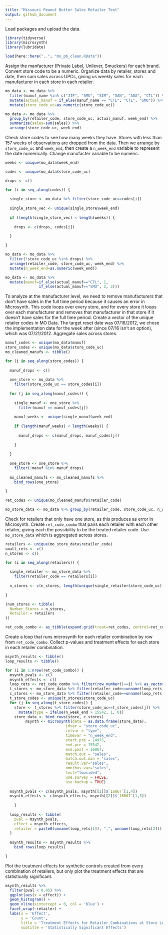 ```yaml
---
title: "Missouri Peanut Butter Sales Retailer Test"
output: github_document
---
```


Load packages and upload the data. 
```r
library(tidyverse)
library(microsynth)
library(lubridate)

load(here::here("..", "mo_pb_clean.RData"))
```

Assign the manfacturer (Private Label, Unilever, Smuckers) for each brand. Convert store code to be a numeric. Organize data by retailer, stores and date, then sum sales across UPCs, giving us weekly sales for each manufacturer in each store in each retailer.
```r
mo_data <- mo_data %>%
  filter(manuf_name %in% c("JIF", "SMU", "SIM", "SAN", "ADA", "CTL")) %>%
  mutate(actual_manuf = if_else(manuf_name == "CTL", "CTL", "SMU")) %>%
  mutate(store_code_uc=as.numeric(store_code_uc))

mo_data <- mo_data %>% 
  group_by(retailer_code, store_code_uc, actual_manuf, week_end) %>% 
  summarize(sales=sum(sales)) %>%
  arrange(store_code_uc, week_end) 
```

Check store codes to see how many weeks they have. Stores with less than 157 weeks of observations are dropped from the data. Then we arrange by `store_code_uc` and `week_end`, then create a `n_week_end` variable to represent the date numerically. Change manufacter variable to be numeric. 
```r
weeks <- unique(mo_data$week_end)

codes <- unique(mo_data$store_code_uc)

drops <- c()

for (i in seq_along(codes)) {
  
  single_store <- mo_data %>% filter(store_code_uc==codes[i])
  
  single_store_vec <- unique(single_store$week_end)
  
  if (length(single_store_vec) < length(weeks)) {
    
    drops <- c(drops, codes[i])
    
  }

}

mo_data <- mo_data %>% 
  filter(!store_code_uc %in% drops) %>% 
  arrange(retailer_code, store_code_uc, week_end) %>%
  mutate(n_week_end=as.numeric(week_end))

mo_data <- mo_data %>% 
  mutate(manuf=if_else(actual_manuf=="CTL", 1, 
               if_else(actual_manuf=="SMU", 2, 3)))
```

To analyze at the manufacturer level, we need to remove manufacturers that don't have sales in the full time period because it causes an error in Microsynth. This code loops over every store, and for every store it loops over each manufacturer and removes that manufacturer in that store if it doesn't have sales for the full time period. Create a vector of the unique retailer codes in MO Data. The target reset date was 07/16/2012, we chose the implementation date for the week after (since 07/16 isn't an option), which was 07/21/2012. Aggregate sales across stores.
```r
manuf_codes <- unique(mo_data$manuf)
store_codes <- unique(mo_data$store_code_uc)
mo_cleaned_manufs <- tibble()

for (i in seq_along(store_codes)) {
  
  manuf_drops <- c()
  
  one_store <- mo_data %>%
    filter(store_code_uc == store_codes[i])
  
  for (j in seq_along(manuf_codes)) {
    
    single_manuf <- one_store %>%
      filter(manuf == manuf_codes[j])
    
    manuf_weeks <- unique(single_manuf$week_end)
    
    if (length(manuf_weeks) < length(weeks)) {
      
      manuf_drops <- c(manuf_drops, manuf_codes[j])
      
    }
    
  }
  
  one_store <- one_store %>%
    filter(!manuf %in% manuf_drops)
  
  mo_cleaned_manufs <- mo_cleaned_manufs %>%
    bind_rows(one_store)
  
}

ret_codes <- unique(mo_cleaned_manufs$retailer_code)

mo_store_data <- mo_data %>% group_by(retailer_code, store_code_uc, n_week_end) %>% summarise(sales=sum(sales))
```

Check for retailers that only have one store, as this produces as error in Microsynth. Create `ret_code_combo` that pairs each retailer with each other retailer, giving each the possibility to be the treated retailer code. Use `mo_store_data` which is aggregated across stores.
```r
retailers <- unique(mo_store_data$retailer_code)
small_rets <- c()
n_stores <- c()

for (i in seq_along(retailers)) {
  
  single_retailer <- mo_store_data %>%
    filter(retailer_code == retailers[i])
  
  n_stores <- c(n_stores, length(unique(single_retailer$store_code_uc)))
    
}

(num_stores <- tibble(
  Number_Stores = n_stores,
  Retailer = retailers
))

ret_code_combo <- as_tibble(expand.grid(treat=ret_codes, control=ret_codes)) %>% filter(treat!=control)
```

Create a loop that runs microsynth for each retailer combination by row from `ret_code_combo`. Collect p-values and treatment effects for each store in each retailer combination. 
```r
msynth_results <- tibble()
loop_results <- tibble()

for (i in 1:nrow(ret_code_combo)) {
  msynth_pvals <- c()
  msynth_effects <- c()
  loop_rets <- ret_code_combo %>% filter(row_number()==i) %>% as_vector()
  t_stores <- mo_store_data %>% filter(retailer_code==unname(loop_rets[1])) 
  c_stores <- mo_store_data %>% filter(retailer_code==unname(loop_rets[2])) %>% mutate(type=0) 
  t_store_codes <- unique(t_stores$store_code_uc)
  for (j in seq_along(t_store_codes)) {
    store <- t_stores %>% filter(store_code_uc==t_store_codes[j]) %>% 
      mutate(type = ifelse(n_week_end > 15542, 1, 0))
    store_data <- bind_rows(store, c_stores)
         msynth <- microsynth(data = as.data.frame(store_data),
                           idvar = "store_code_uc",
                           intvar = "type",
                           timevar = "n_week_end",
                           start.pre = 14975, 
                           end.pre = 15542, 
                           end.post = 16067,
                           match.out = "sales",
                           match.out.min = "sales",
                           result.var="sales", 
                           omnibus.var="sales", 
                           test="twosided", 
                           use.survey = FALSE,
                           use.backup = TRUE)
  
  msynth_pvals <- c(msynth_pvals, msynth[[2]]$`16067`[1,4])
  msynth_effects <- c(msynth_effects, msynth[[2]]$`16067`[1,3])
  
    }
  
  loop_results <- tibble(
    pval = msynth_pvals,
    effect = msynth_effects,
    retailer = paste0(unname(loop_rets[1]), ",", unname(loop_rets[2]))
  )
  
  msynth_results <- msynth_results %>%
    bind_rows(loop_results)

}
```

Plot the treatment effects for synthetic controls created from every combination of retailers, but only plot the treatment effects that are statistically significant.
```r
msynth_results %>%
  filter(pval < 0.05) %>%
  ggplot(aes(x = effect)) +
  geom_histogram() +
  geom_vline(xintercept = 0, col = 'blue') +
  facet_wrap(~retailer) +
  labs(x = 'Effect',
       y = 'Count',
       title = 'Treatment Effects for Retailer Combinations at Store Level: MO Peanut Butter',
       subtitle = 'Statistically Significant Effects')
```


